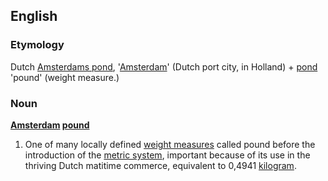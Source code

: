 ==English==

===Etymology===
Dutch [[Amsterdams pond]], '[[Amsterdam]]' (Dutch port city, in Holland) + [[pond]] 'pound' (weight measure.)

===Noun===
'''[[Amsterdam]] [[pound]]'''

# {{obsolete}} One of many locally defined [[weight measure]]s called pound before the introduction of the [[metric system]], important because of its use in the thriving Dutch matitime commerce, equivalent to 0,4941 [[kilogram]].
